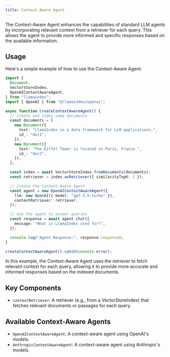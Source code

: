 ```yaml
---
title: Context-Aware Agent
---
```


The Context-Aware Agent enhances the capabilities of standard LLM agents by incorporating relevant context from a retriever for each query. This allows the agent to provide more informed and specific responses based on the available information.

## Usage

Here's a simple example of how to use the Context-Aware Agent:

```typescript
import {
  Document,
  VectorStoreIndex,
  OpenAIContextAwareAgent,
} from "llamaindex";
import { OpenAI } from "@llamaindex/openai";

async function createContextAwareAgent() {
  // Create and index some documents
  const documents = [
    new Document({
      text: "LlamaIndex is a data framework for LLM applications.",
      id_: "doc1",
    }),
    new Document({
      text: "The Eiffel Tower is located in Paris, France.",
      id_: "doc2",
    }),
  ];

  const index = await VectorStoreIndex.fromDocuments(documents);
  const retriever = index.asRetriever({ similarityTopK: 1 });

  // Create the Context-Aware Agent
  const agent = new OpenAIContextAwareAgent({
    llm: new OpenAI({ model: "gpt-3.5-turbo" }),
    contextRetriever: retriever,
  });

  // Use the agent to answer queries
  const response = await agent.chat({
    message: "What is LlamaIndex used for?",
  });

  console.log("Agent Response:", response.response);
}

createContextAwareAgent().catch(console.error);
```

In this example, the Context-Aware Agent uses the retriever to fetch relevant context for each query, allowing it to provide more accurate and informed responses based on the indexed documents.

## Key Components

- `contextRetriever`: A retriever (e.g., from a VectorStoreIndex) that fetches relevant documents or passages for each query.

## Available Context-Aware Agents

- `OpenAIContextAwareAgent`: A context-aware agent using OpenAI's models.
- `AnthropicContextAwareAgent`: A context-aware agent using Anthropic's models.

